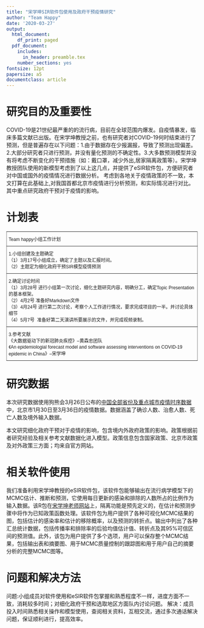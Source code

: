 ```yaml
---
title: "宋学坤SIR软件包使用及政府干预疫情研究"
author: "Team Happy"
date: '2020-03-27'
output:
  html_document:
    df_print: paged
  pdf_document:
    includes:
      in_header: preamble.tex
    number_sections: yes
fontsize: 12pt
papersize: a5
documentclass: article
---
```


# 研究目的及重要性

COVID-19是21世纪最严重的的流行病，目前在全球范围内爆发。自疫情暴发，临床多篇文献已出版。在宋学坤教授之前，也有研究者对COVID-19何时结束进行了预测，但是普遍存在以下问题：1.由于数据存在少报漏报，导致了预测出现偏差。2.大部分研究者只进行预测，并没有量化预测的不确定性。3.大多数预测模型并没有将考虑不断变化的干预措施（如：戴口罩，减少外出,居家隔离政策等）。宋学坤教授团队使用的新模型考虑到了以上这几点，并提供了eSIR软件包，方便研究者对中国或国外的疫情情况进行数据分析。
考虑到各地关于疫情政策的不一致，本文打算在此基础上,对我国首都北京市疫情进行分析预测，和实际情况进行对比。其中重点研究政府干预对于疫情的影响。

# 计划表
<style type="text/css">
.tg  {border-collapse:collapse;border-spacing:0;}
.tg td{font-family:Arial, sans-serif;font-size:14px;padding:10px 5px;border-style:solid;border-width:1px;overflow:hidden;word-break:normal;border-color:black;}
.tg th{font-family:Arial, sans-serif;font-size:14px;font-weight:normal;padding:10px 5px;border-style:solid;border-width:1px;overflow:hidden;word-break:normal;border-color:black;}
.tg .tg-73a0{font-size:12px;border-color:inherit;text-align:left;vertical-align:top}
.tg .tg-i21v{font-size:12px;font-family:Arial, Helvetica, sans-serif !important;;border-color:inherit;text-align:left;vertical-align:top}
</style>
<table class="tg">
  <tr>
    <th class="tg-73a0" colspan="5">Team happy小组工作计划</th>
  </tr>
  <tr>
    <td class="tg-i21v" colspan="5">1.小组创建及主题确定<br>（1）3月17号小组成立，确定了主题以及汇报时间。<br>（2）主题定为细化政府干预SIR模型疫情预测</td>
  </tr>
  <tr>
    <td class="tg-73a0" colspan="5">2.确定讨论时间<br>（1）3月28号 进行小组第一次讨论，细化主题研究内容，明确分工，确定Topic Presentation的基本框架。<br>（2）4月2号 准备好Markdown文件<br>（3）4月24号 进行第二次讨论，考察个人工作进行情况，要求完成项目的一半。并讨论具体细节<br>（4）5月7号&nbsp;&nbsp;准备好第二天演讲所要展示的文件，并完成视频录制。</td>
  </tr>
  <tr>
    <td class="tg-73a0" colspan="5">3.参考文献<br>《大数据驱动下的新冠肺炎疾控》--黄森忠团队<br>《An epidemiologial forecast model and software assessing interventions on COVID-19 epidemic in China》--宋学坤</td>
  </tr>
</table>

# 研究数据

本次研究数据使用狗熊会3月26日公布的[中国全部省份及重点城市疫情时序数据](https://mp.weixin.qq.com/s/w4t7htltf6XzZEgQrxVLiQ)中，北京市1月30日至3月36日的疫情数据。数据涵盖了确诊人数、治愈人数、死亡人数及境外输入数据。

本文研究细化政府干预对于疫情的影响，包含境内外政府政策的影响。政策根据前者研究经验及相关参考文献数据化进入模型。政策信息包含国家政策、北京市政策及对外政策三方面；均来自官方网站。

# 相关软件使用

我们准备利用宋学坤教授的eSIR软件包，该软件包能够输出在流行病学模型下的MCMC估计、推断和预测，它使用每日更新的感染和排除的人数所占的比例作为输入数据。该R包在[宋学坤老师网站](https://github.com/lilywang1988/eSIR)上，隔离功能是预先定义的，在估计和预测步骤中将作为已知政策函数处理。该软件包为用户提供了各种可视化MCMC结果的图，包括估计的感染率和估计的移除概率，以及预测的转折点。输出中列出了各种汇总统计数据，包括传播率和排除率的后验均值估计值、转折点及其95%可信区间的预测值。此外，该包为用户提供了多个选项，用户可以保存整个MCMC结果，包括输出表和摘要图、用于MCMC质量控制的跟踪图和用于用户自己的摘要分析的完整MCMC图等。

# 问题和解决方法

问题:小组成员对软件使用和eSIR软件包掌握和熟悉程度不一样，进度方面不一致，消耗较多时间；对细化政府干预和选取地区方面队内讨论问题。
解决：成员投入时间熟悉相关操作和模型使用，查阅相关资料，互相交流，通过多次通话解决问题，保证顺利进行，提高效率。




